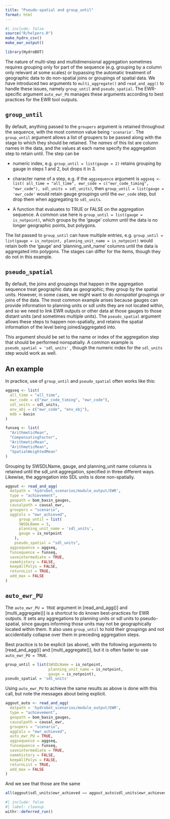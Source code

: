 ```yaml
---
title: "Pseudo-spatial and group_until"
format: html
---
```


```r
#| include: false
source("R/helpers.R")
make_hydro_csv()
make_ewr_output()
```

```r
library(HydroBOT)
```

The nature of multi-step and multidimensional aggregation sometimes requires grouping only for part of the sequence (e.g. grouping by a column only relevant at some scales) or bypassing the automatic treatment of geographic data to do non-spatial joins or groupings of spatial data. We have introduced two arguments to `multi_aggregate()` and `read_and_agg()` to handle these issues, namely `group_until` and `pseudo_spatial`. The EWR-specific argument `auto_ewr_PU` manages these arguments according to best practices for the EWR tool outputs.

## `group_until`

By default, anything passed to the `groupers` argument is retained throughout the sequence, with the most common value being `'scenario'`. The `group_until` argument allows a list of groupers to be passed along with the stage to which they should be retained. The *names* of this list are column names in the data, and the values at each name specify the aggregation step to retain until. The step can be

-   numeric index, e.g. `group_until = list(gauge = 2)` retains grouping by gauge in steps 1 and 2, but drops it in 3.

-   character name of a step, e.g. if the `aggsequence` argument is `aggseq <- list( all_time = "all_time", ewr_code = c("ewr_code_timing", "ewr_code"), sdl_units = sdl_units)`, then `group_until = list(gauge = 'ewr_code'` would retain gauge groupings until the `ewr_code` step, but drop them when aggregating to `sdl_units`.

-   A function that evaluates to TRUE or FALSE on the aggregation sequence. A common use here is `group_until = list(gauge = is_notpoint)`, which groups by the 'gauge' column until the data is no longer geographic points, but polygons.

The list passed to `group_until` can have multiple entries, e.g. `group_until = list(gauge = is_notpoint, planning_unit_name = is_notpoint)` would retain both the 'gauge' and 'planning_unit_name' columns until the data is aggregated into polygons. The stages can differ for the items, though they do not in this example.

## `pseudo_spatial`

By default, the joins and groupings that happen in the aggregation sequence treat geographic data as geographic; they group by the spatial units. However, in some cases, we might want to do *nonspatial* groupings or joins of the data. The most common example arises because gauges can provide information to planning units or sdl units they are not located within, and so we need to link EWR outputs or other data at those gauges to those distant units (and sometimes multiple units). The `pseudo_spatial` argument allows these steps to happen non-spatially, and retains the spatial information of the level being joined/aggregated into.

This argument should be set to the name or index of the aggregation step that should be performed nonspatially. A common example is `pseudo_spatial = 'sdl_units'` , though the numeric index for the `sdl_units` step would work as well.

## An example

In practice, use of `group_until` and `pseudo_spatial` often works like this:

```r
aggseq <- list(
  all_time = "all_time",
  ewr_code = c("ewr_code_timing", "ewr_code"),
  sdl_units = sdl_units,
  env_obj = c("ewr_code", "env_obj"),
  mdb = basin
)

funseq <- list(
  "ArithmeticMean",
  "CompensatingFactor",
  "ArithmeticMean",
  "ArithmeticMean",
  "SpatialWeightedMean"
)
```

Grouping by SWSDLName, gauge, and planning_unit name columns is retained until the sdl_unit aggregation, specified in three different ways. Likewise, the aggregation into SDL units is done non-spatially.

```r

aggout <- read_and_agg(
  datpath = 'hydrobot_scenarios/module_output/EWR',
  type = "achievement",
  geopath = bom_basin_gauges,
  causalpath = causal_ewr,
  groupers = "scenario",
  aggCols = "ewr_achieved",
      group_until = list(
      SWSDLName = 3,
      planning_unit_name = 'sdl_units',
      gauge = is_notpoint
    ),
    pseudo_spatial = "sdl_units",
  aggsequence = aggseq,
  funsequence = funseq,
  saveintermediate = TRUE,
  namehistory = FALSE,
  keepAllPolys = FALSE,
  returnList = TRUE,
  add_max = FALSE
)

```

## `auto_ewr_PU`

The `auto_ewr_PU = TRUE` argument in \[read_and_agg()\] and \[multi_aggregate()\] is a shortcut to do known best-practices for EWR outputs. It sets any aggregations to planning units or sdl units to pseudo-spatial, since gauges informing those units may not be geographically located within them. It also uses `group_until` to hold their groupings and not accidentially collapse over them in preceding aggregation steps.

Best practice is to be explicit (as above), with the following arguments to \[read_and_agg()\] and \[multi_aggregate()\], but it is often faster to use `auto_ewr_PU = TRUE`.

``` r
group_until = list(SWSDLName = is_notpoint, 
                   planning_unit_name = is_notpoint, 
                   gauge = is_notpoint),
pseudo_spatial = 'sdl_units'
```

Using `auto_ewr_PU` to achieve the same results as above is done with this call, but note the messages about being explicit.

```r
aggout_auto <- read_and_agg(
  datpath = 'hydrobot_scenarios/module_output/EWR',
  type = "achievement",
  geopath = bom_basin_gauges,
  causalpath = causal_ewr,
  groupers = "scenario",
  aggCols = "ewr_achieved",
  auto_ewr_PU = TRUE,
  aggsequence = aggseq,
  funsequence = funseq,
  saveintermediate = TRUE,
  namehistory = FALSE,
  keepAllPolys = FALSE,
  returnList = TRUE,
  add_max = FALSE
)
```

And we see that those are the same

```r
all(aggout$sdl_units$ewr_achieved == aggout_auto$sdl_units$ewr_achieved)
```

```r
#| include: false
#| label: cleanup
withr::deferred_run()
```
